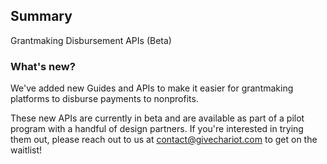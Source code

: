 ## Summary

Grantmaking Disbursement APIs (Beta)

### What's new?

We've added new Guides and APIs to make it easier for grantmaking platforms to disburse payments to nonprofits.

These new APIs are currently in beta and are available as part of a pilot program with a handful of design partners.
If you're interested in trying them out, please reach out to us at contact@givechariot.com to get on the waitlist!
